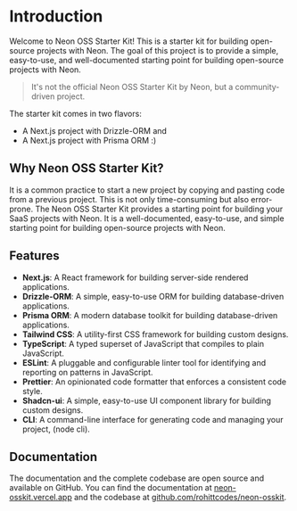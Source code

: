 # Introduction
 
Welcome to Neon OSS Starter Kit! This is a starter kit for building open-source projects with Neon. The goal of this project is to provide a simple, easy-to-use, and well-documented starting point for building open-source projects with Neon.

> It's not the official Neon OSS Starter Kit by Neon, but a community-driven project.

The starter kit comes in two flavors: 
- A Next.js project with Drizzle-ORM and
- A Next.js project with Prisma ORM :)

## Why Neon OSS Starter Kit?

It is a common practice to start a new project by copying and pasting code from a previous project. This is not only time-consuming but also error-prone. The Neon OSS Starter Kit provides a starting point for building your SaaS projects with Neon. It is a well-documented, easy-to-use, and simple starting point for building open-source projects with Neon.

## Features

- **Next.js**: A React framework for building server-side rendered applications.
- **Drizzle-ORM**: A simple, easy-to-use ORM for building database-driven applications.
- **Prisma ORM**: A modern database toolkit for building database-driven applications.
- **Tailwind CSS**: A utility-first CSS framework for building custom designs.
- **TypeScript**: A typed superset of JavaScript that compiles to plain JavaScript.
- **ESLint**: A pluggable and configurable linter tool for identifying and reporting on patterns in JavaScript.
- **Prettier**: An opinionated code formatter that enforces a consistent code style.
- **Shadcn-ui**: A simple, easy-to-use UI component library for building custom designs.
- **CLI**: A command-line interface for generating code and managing your project, (node cli).

## Documentation

The documentation and the complete codebase are open source and available on GitHub. You can find the documentation at [neon-osskit.vercel.app](https://neon-osskit.vercel.app) and the codebase at [github.com/rohittcodes/neon-osskit](https://github.com/rohittcodes/neon-osskit).
